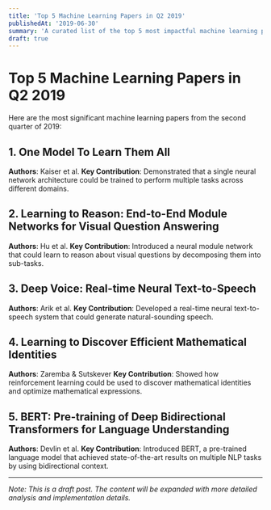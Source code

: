 ```yaml
---
title: 'Top 5 Machine Learning Papers in Q2 2019'
publishedAt: '2019-06-30'
summary: 'A curated list of the top 5 most impactful machine learning papers from Q2 2019.'
draft: true
---
```


# Top 5 Machine Learning Papers in Q2 2019

Here are the most significant machine learning papers from the second quarter of 2019:

## 1. One Model To Learn Them All
**Authors**: Kaiser et al.
**Key Contribution**: Demonstrated that a single neural network architecture could be trained to perform multiple tasks across different domains.

## 2. Learning to Reason: End-to-End Module Networks for Visual Question Answering
**Authors**: Hu et al.
**Key Contribution**: Introduced a neural module network that could learn to reason about visual questions by decomposing them into sub-tasks.

## 3. Deep Voice: Real-time Neural Text-to-Speech
**Authors**: Arik et al.
**Key Contribution**: Developed a real-time neural text-to-speech system that could generate natural-sounding speech.

## 4. Learning to Discover Efficient Mathematical Identities
**Authors**: Zaremba & Sutskever
**Key Contribution**: Showed how reinforcement learning could be used to discover mathematical identities and optimize mathematical expressions.

## 5. BERT: Pre-training of Deep Bidirectional Transformers for Language Understanding
**Authors**: Devlin et al.
**Key Contribution**: Introduced BERT, a pre-trained language model that achieved state-of-the-art results on multiple NLP tasks by using bidirectional context.

---

*Note: This is a draft post. The content will be expanded with more detailed analysis and implementation details.* 